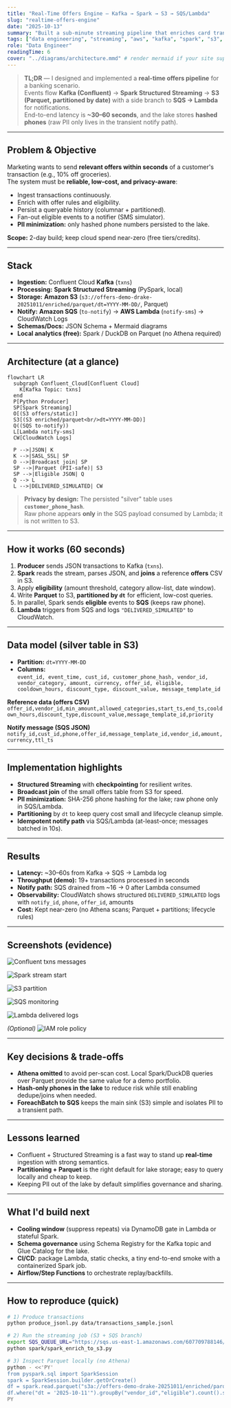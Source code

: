 ```yaml
---
title: "Real-Time Offers Engine — Kafka → Spark → S3 → SQS/Lambda"
slug: "realtime-offers-engine"
date: "2025-10-13"
summary: "Built a sub-minute streaming pipeline that enriches card transactions and triggers SMS-style offers; PII-safe data lake in S3."
tags: ["data engineering", "streaming", "aws", "kafka", "spark", "s3", "lambda", "sqs"]
role: "Data Engineer"
readingTime: 6
cover: "../diagrams/architecture.mmd" # render mermaid if your site supports it; else swap for a PNG
---
```


> **TL;DR** — I designed and implemented a **real-time offers pipeline** for a banking scenario.  
> Events flow **Kafka (Confluent)** → **Spark Structured Streaming** → **S3 (Parquet, partitioned by date)** with a side branch to **SQS → Lambda** for notifications.  
> End-to-end latency is **~30–60 seconds**, and the lake stores **hashed phones** (raw PII only lives in the transient notify path).

---

## Problem & Objective

Marketing wants to send **relevant offers within seconds** of a customer's transaction (e.g., 10% off groceries).  
The system must be **reliable, low-cost, and privacy-aware**:

- Ingest transactions continuously.
- Enrich with offer rules and eligibility.
- Persist a queryable history (columnar + partitioned).
- Fan-out eligible events to a notifier (SMS simulator).
- **PII minimization:** only hashed phone numbers persisted to the lake.

**Scope:** 2-day build; keep cloud spend near-zero (free tiers/credits).

---

## Stack

- **Ingestion:** Confluent Cloud **Kafka** (`txns`)
- **Processing:** **Spark Structured Streaming** (PySpark, local)  
- **Storage:** **Amazon S3** (`s3://offers-demo-drake-20251011/enriched/parquet/dt=YYYY-MM-DD/`, Parquet)
- **Notify:** **Amazon SQS** (`to-notify`) → **AWS Lambda** (`notify-sms`) → CloudWatch Logs
- **Schemas/Docs:** JSON Schema + Mermaid diagrams
- **Local analytics (free):** Spark / DuckDB on Parquet (no Athena required)

---

## Architecture (at a glance)

```mermaid
flowchart LR
  subgraph Confluent_Cloud[Confluent Cloud]
    K[Kafka Topic: txns]
  end
  P[Python Producer]
  SP[Spark Streaming]
  O[(S3 offers/static)]
  S3[(S3 enriched/parquet<br/>dt=YYYY-MM-DD)]
  Q((SQS to-notify))
  L[Lambda notify-sms]
  CW[CloudWatch Logs]

  P -->|JSON| K
  K -->|SASL_SSL| SP
  O -->|Broadcast join| SP
  SP -->|Parquet (PII-safe)| S3
  SP -->|Eligible JSON| Q
  Q --> L
  L -->|DELIVERED_SIMULATED| CW
```

> **Privacy by design:** The persisted "silver" table uses **`customer_phone_hash`**.  
> Raw phone appears **only** in the SQS payload consumed by Lambda; it is not written to S3.

---

## How it works (60 seconds)

1. **Producer** sends JSON transactions to Kafka (`txns`).
2. **Spark** reads the stream, parses JSON, and **joins** a reference **offers** CSV in S3.
3. Apply **eligibility** (amount threshold, category allow-list, date window).
4. Write **Parquet** to S3, **partitioned by `dt`** for efficient, low-cost queries.
5. In parallel, Spark sends **eligible** events to **SQS** (keeps raw phone).
6. **Lambda** triggers from SQS and logs `"DELIVERED_SIMULATED"` to CloudWatch.

---

## Data model (silver table in S3)

- **Partition:** `dt=YYYY-MM-DD`
- **Columns:**  
  `event_id, event_time, cust_id, customer_phone_hash, vendor_id, vendor_category, amount, currency, offer_id, eligible, cooldown_hours, discount_type, discount_value, message_template_id`

**Reference data (offers CSV)**  
`offer_id,vendor_id,min_amount,allowed_categories,start_ts,end_ts,cooldown_hours,discount_type,discount_value,message_template_id,priority`

**Notify message (SQS JSON)**  
`notify_id,cust_id,phone,offer_id,message_template_id,vendor_id,amount,currency,ttl_ts`

---

## Implementation highlights

- **Structured Streaming** with **checkpointing** for resilient writes.
- **Broadcast join** of the small offers table from S3 for speed.
- **PII minimization:** SHA-256 phone hashing for the lake; raw phone only in SQS/Lambda.
- **Partitioning** by `dt` to keep query cost small and lifecycle cleanup simple.
- **Idempotent notify path** via SQS/Lambda (at-least-once; messages batched in 10s).

---

## Results

- **Latency:** ~30–60s from Kafka → SQS → Lambda log
- **Throughput (demo):** 19+ transactions processed in seconds
- **Notify path:** SQS drained from ~16 → 0 after Lambda consumed
- **Observability:** CloudWatch shows structured `DELIVERED_SIMULATED` logs with `notify_id`, `phone`, `offer_id`, amounts
- **Cost:** Kept near-zero (no Athena scans; Parquet + partitions; lifecycle rules)

---

## Screenshots (evidence)

![Confluent `txns` messages](../screenshots/confluent-txns-messages.png "Confluent topic with live JSON events and message-rate bump.")

![Spark stream start](../screenshots/spark-streaming-start.png "Spark stream writing Parquet to S3 with checkpointing.")

![S3 partition](../screenshots/s3-enriched-dt-listing.png "S3 `enriched/parquet/dt=…` with Parquet object details.")

![SQS monitoring](../screenshots/sqs-to-notify-monitoring.png "SQS `to-notify` activity during Lambda consumption.")

![Lambda delivered logs](../screenshots/lambda-logs-delivered.png "CloudWatch log lines with status `DELIVERED_SIMULATED`.") 

*(Optional)* ![IAM role policy](../screenshots/iam-role-sqs-policy.png "Lambda role with SQS queue permissions attached.")

---

## Key decisions & trade-offs

- **Athena omitted** to avoid per-scan cost. Local Spark/DuckDB queries over Parquet provide the same value for a demo portfolio.
- **Hash-only phones in the lake** to reduce risk while still enabling dedupe/joins when needed.
- **ForeachBatch to SQS** keeps the main sink (S3) simple and isolates PII to a transient path.

---

## Lessons learned

- Confluent + Structured Streaming is a fast way to stand up **real-time** ingestion with strong semantics.
- **Partitioning + Parquet** is the right default for lake storage; easy to query locally and cheap to keep.
- Keeping PII out of the lake by default simplifies governance and sharing.

---

## What I'd build next

- **Cooling window** (suppress repeats) via DynamoDB gate in Lambda or stateful Spark.
- **Schema governance** using Schema Registry for the Kafka topic and Glue Catalog for the lake.
- **CI/CD**: package Lambda, static checks, a tiny end-to-end smoke with a containerized Spark job.
- **Airflow/Step Functions** to orchestrate replay/backfills.

---

## How to reproduce (quick)

```bash
# 1) Produce transactions
python produce_jsonl.py data/transactions_sample.jsonl

# 2) Run the streaming job (S3 + SQS branch)
export SQS_QUEUE_URL="https://sqs.us-east-1.amazonaws.com/607709788146/to-notify"
python spark/spark_enrich_to_s3.py

# 3) Inspect Parquet locally (no Athena)
python - <<'PY'
from pyspark.sql import SparkSession
spark = SparkSession.builder.getOrCreate()
df = spark.read.parquet("s3a://offers-demo-drake-20251011/enriched/parquet/")
df.where("dt = '2025-10-11'").groupBy("vendor_id","eligible").count().show()
PY
```